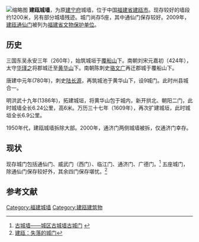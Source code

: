 [[File:Jian'ou_Tongxian_Men_2012.08.25_12-31-18.jpg|缩略图]]
'''建瓯城墙'''，为原[[建宁府|建宁府]]城墙，位于中国[[福建省|福建省]][[建瓯市|建瓯市]]。现存较好的墙段约1200米，另有部分城墙残迹。城门尚存5座，其中通仙门保存较好。2009年，[[建瓯通仙门|建瓯通仙门]]被列为[[福建省文物保护单位|福建省文物保护单位]]。

== 历史 ==
三国东吴永安三年（260年），始筑城垣于[[覆船山|覆船山]]下。南朝刘宋元嘉初（424年），太守[[华瑾之|华瑾之]]将郡城迁至[[黄华山|黄华山]]下。南朝陈刺史[[骆文广|骆文广]]再迁郡城于覆船山下。

唐建中元年(780年)，刺史[[陆长源|陆长源]]，再筑城池于黄华山下，设9城门。此时州县城合一。

明洪武十九年(1386年)，拓建城垣，将黄华山包于城内，新开拱北、朝阳二门，此时城墙全长6.24公里，高6米。万历三十七年（1609年），再次扩建城垣，此时城垣全长6.9公里。

1950年代，建瓯城墙拆除大部。2000年，通济门两侧城墙被拆，仅通济门幸存。

== 现状 ==
现存城门包括通仙门、威武门（西门）、临江门、通济门、广德门。<ref>[http://www.jobwg.net/pw/news/html/?401.html 古城墙——城区古城墙古城门] {{webarchive|url=https://web.archive.org/web/20160304135926/http://www.jobwg.net/pw/news/html/?401.html |date=2016-03-04 }}</ref> 五座城门，除通仙门保存较好外，其余四门保存堪忧。<ref>[http://jingji.21cbh.com/2013/12-17/xNNjUxXzk4NjUxNA.html 建瓯：失落的城门]{{dead link|date=2018年2月 |bot=InternetArchiveBot |fix-attempted=yes }}</ref>

==参考文献==
{{reflist}}

[[Category:福建城墙|Category:福建城墙]]
[[Category:建瓯建筑物|Category:建瓯建筑物]]